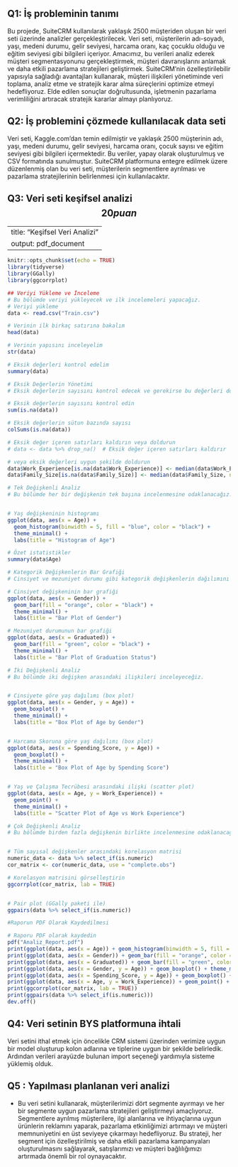 ## **Q1: İş probleminin tanımı**

Bu projede, SuiteCRM kullanılarak yaklaşık 2500 müşteriden oluşan bir
veri seti üzerinde analizler gerçekleştirilecek. Veri seti, müşterilerin
adı-soyadı, yaşı, medeni durumu, gelir seviyesi, harcama oranı, kaç
çocuklu olduğu ve eğitim seviyesi gibi bilgileri içeriyor. Amacımız, bu
verileri analiz ederek müşteri segmentasyonunu gerçekleştirmek, müşteri
davranışlarını anlamak ve daha etkili pazarlama stratejileri
geliştirmek. SuiteCRM'nin özelleştirilebilir yapısıyla sağladığı
avantajları kullanarak, müşteri ilişkileri yönetiminde veri toplama,
analiz etme ve stratejik karar alma süreçlerini optimize etmeyi
hedefliyoruz. Elde edilen sonuçlar doğrultusunda, işletmenin pazarlama
verimliliğini artıracak stratejik kararlar almayı planlıyoruz.

## **Q2: İş problemini çözmede kullanılacak data seti**

Veri seti, Kaggle.com'dan temin edilmiştir ve yaklaşık 2500 müşterinin
adı, yaşı, medeni durumu, gelir seviyesi, harcama oranı, çocuk sayısı ve
eğitim seviyesi gibi bilgileri içermektedir. Bu veriler, yapay olarak
oluşturulmuş ve CSV formatında sunulmuştur. SuiteCRM platformuna entegre
edilmek üzere düzenlenmiş olan bu veri seti, müşterilerin segmentlere
ayrılması ve pazarlama stratejilerinin belirlenmesi için
kullanılacaktır.

## **Q3: Veri seti keşifsel analizi** $$20 puan$$

---
title: "Keşifsel Veri Analizi"
output: pdf_document
---

```r
knitr::opts_chunk$set(echo = TRUE)
library(tidyverse)
library(GGally)
library(ggcorrplot)

```

```r
## Veriyi Yükleme ve İnceleme
# Bu bölümde veriyi yükleyecek ve ilk incelemeleri yapacağız.
# Veriyi yükleme
data <- read.csv("Train.csv")

# Verinin ilk birkaç satırına bakalım
head(data)

# Verinin yapısını inceleyelim
str(data)

# Eksik değerleri kontrol edelim
summary(data)

# Eksik Değerlerin Yönetimi
# Eksik değerlerin sayısını kontrol edecek ve gerekirse bu değerleri dolduracağız.

# Eksik değerlerin sayısını kontrol edin
sum(is.na(data))

# Eksik değerlerin sütun bazında sayısı
colSums(is.na(data))

```

```r
# Eksik değer içeren satırları kaldırın veya doldurun
# data <- data %>% drop_na()  # Eksik değer içeren satırları kaldırır

# veya eksik değerleri uygun şekilde doldurun
data$Work_Experience[is.na(data$Work_Experience)] <- median(data$Work_Experience, na.rm = TRUE)
data$Family_Size[is.na(data$Family_Size)] <- median(data$Family_Size, na.rm = TRUE)

```

```r
# Tek Değişkenli Analiz
# Bu bölümde her bir değişkenin tek başına incelenmesine odaklanacağız.


# Yaş değişkeninin histogramı
ggplot(data, aes(x = Age)) +
  geom_histogram(binwidth = 5, fill = "blue", color = "black") +
  theme_minimal() +
  labs(title = "Histogram of Age")

# Özet istatistikler
summary(data$Age)

```

```r
# Kategorik Değişkenlerin Bar Grafiği
# Cinsiyet ve mezuniyet durumu gibi kategorik değişkenlerin dağılımını bar grafikleri ile inceliyoruz.

# Cinsiyet değişkeninin bar grafiği
ggplot(data, aes(x = Gender)) +
  geom_bar(fill = "orange", color = "black") +
  theme_minimal() +
  labs(title = "Bar Plot of Gender")

# Mezuniyet durumunun bar grafiği
ggplot(data, aes(x = Graduated)) +
  geom_bar(fill = "green", color = "black") +
  theme_minimal() +
  labs(title = "Bar Plot of Graduation Status")

```

```r
# İki Değişkenli Analiz
# Bu bölümde iki değişken arasındaki ilişkileri inceleyeceğiz.


# Cinsiyete göre yaş dağılımı (box plot)
ggplot(data, aes(x = Gender, y = Age)) +
  geom_boxplot() +
  theme_minimal() +
  labs(title = "Box Plot of Age by Gender")


# Harcama Skoruna göre yaş dağılımı (box plot)
ggplot(data, aes(x = Spending_Score, y = Age)) +
  geom_boxplot() +
  theme_minimal() +
  labs(title = "Box Plot of Age by Spending Score")


# Yaş ve Çalışma Tecrübesi arasındaki ilişki (scatter plot)
ggplot(data, aes(x = Age, y = Work_Experience)) +
  geom_point() +
  theme_minimal() +
  labs(title = "Scatter Plot of Age vs Work Experience")

```

```r
# Çok Değişkenli Analiz
# Bu bölümde birden fazla değişkenin birlikte incelenmesine odaklanacağız.


# Tüm sayısal değişkenler arasındaki korelasyon matrisi
numeric_data <- data %>% select_if(is.numeric)
cor_matrix <- cor(numeric_data, use = "complete.obs")

# Korelasyon matrisini görselleştirin
ggcorrplot(cor_matrix, lab = TRUE)


# Pair plot (GGally paketi ile)
ggpairs(data %>% select_if(is.numeric))

```
```r
#Raporun PDF Olarak Kaydedilmesi

# Raporu PDF olarak kaydedin
pdf("Analiz_Report.pdf")
print(ggplot(data, aes(x = Age)) + geom_histogram(binwidth = 5, fill = "blue", color = "black") + theme_minimal() + labs(title = "Histogram of Age"))
print(ggplot(data, aes(x = Gender)) + geom_bar(fill = "orange", color = "black") + theme_minimal() + labs(title = "Bar Plot of Gender"))
print(ggplot(data, aes(x = Graduated)) + geom_bar(fill = "green", color = "black") + theme_minimal() + labs(title = "Bar Plot of Graduation Status"))
print(ggplot(data, aes(x = Gender, y = Age)) + geom_boxplot() + theme_minimal() + labs(title = "Box Plot of Age by Gender"))
print(ggplot(data, aes(x = Spending_Score, y = Age)) + geom_boxplot() + theme_minimal() + labs(title = "Box Plot of Age by Spending Score"))
print(ggplot(data, aes(x = Age, y = Work_Experience)) + geom_point() + theme_minimal() + labs(title = "Scatter Plot of Age vs Work Experience"))
print(ggcorrplot(cor_matrix, lab = TRUE))
print(ggpairs(data %>% select_if(is.numeric)))
dev.off()
```

## **Q4: Veri setinin BYS platformuna ihtali** 

Veri setini ithal etmek için öncelikle CRM sistemi üzerinden verimize uygun bir model
oluşturup kolon adlarına ve tiplerine uygun bir şekilde belirledik. Ardından verileri arayüzde bulunan import seçeneği yardımıyla sisteme yüklemiş olduk.

## **Q5 : Yapılması planlanan veri analizi** 


- Bu veri setini kullanarak, müşterilerimizi dört segmente ayırmayı ve
her bir segmente uygun pazarlama stratejileri geliştirmeyi amaçlıyoruz.
Segmentlere ayrılmış müşterilere, ilgi alanlarına ve ihtiyaçlarına uygun
ürünlerin reklamını yaparak, pazarlama etkinliğimizi artırmayı ve
müşteri memnuniyetini en üst seviyeye çıkarmayı hedefliyoruz. Bu
strateji, her segment için özelleştirilmiş ve daha etkili pazarlama
kampanyaları oluşturulmasını sağlayarak, satışlarımızı ve müşteri
bağlılığımızı artırmada önemli bir rol oynayacaktır.


